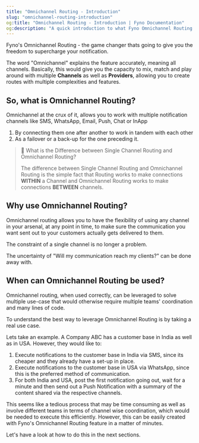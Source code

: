 ```yaml
---
title: "Omnichannel Routing - Introduction"
slug: "omnichannel-routing-introduction"
og:title: "Omnichannel Routing - Introduction | Fyno Documentation"
og:description: "A quick introduction to what Fyno Omnichannel Routing is about."
---
```


Fyno's Omnichannel Routing - the game changer thats going to give you the freedom to supercharge your notification.

The word "Omnichannel" explains the feature accurately, meaning all channels. Basically, this would give you the capacity to mix, match and play around with multiple **Channels** as well as **Providers**, allowing you to create routes with multiple complexities and features.

## So, what is Omnichannel Routing?

Omnichannel at the crux of it, allows you to work with multiple notification channels like SMS, WhatsApp, Email, Push, Chat or InApp

1. By connecting them one after another to work in tandem with each other
2. As a failover or a back-up for the one preceding it.

> 📘 What is the Difference between Single Channel Routing and Omnichannel Routing?
>
> The difference between Single Channel Routing and Omnichannel Routing is the simple fact that Routing works to make connections **WITHIN** a Channel and Omnichannel Routing works to make connections **BETWEEN** channels.

## Why use Omnichannel Routing?

Omnichannel routing allows you to have the flexibility of using any channel in your arsenal, at any point in time, to make sure the communication you want sent out to your customers actually gets delivered to them.

The constraint of a single channel is no longer a problem.

The uncertainty of "Will my communication reach my clients?" can be done away with.

## When can Omnichannel Routing be used?

Omnichannel routing, when used correctly, can be leveraged to solve multiple use-case that would otherwise require multiple teams' coordination and many lines of code.

To understand the best way to leverage Omnichannel Routing is by taking a real use case.

Lets take an example. A Company ABC has a customer base in India as well as in USA. However, they would like to:

1. Execute notifications to the customer base in India via SMS, since its cheaper and they already have a set-up in place.
2. Execute notifications to the customer base in USA via WhatsApp, since this is the preferred method of communication.
3. For both India and USA, post the first notification going out, wait for a minute and then send out a Push Notification with a summary of the content shared via the respective channels.

This seems like a tedious process that may be time consuming as well as involve different teams in terms of channel wise coordination, which would be needed to execute this efficiently. However, this can be easily created with Fyno's Omnichannel Routing feature in a matter of minutes.

Let's have a look at how to do this in the next sections.
